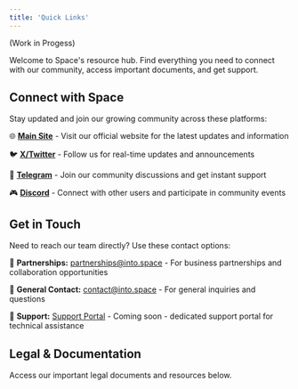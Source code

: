```yaml
---
title: 'Quick Links'
---
```


(Work in Progess)

Welcome to Space's resource hub. Find everything you need to connect with our community, access important documents, and get support.

## Connect with Space

Stay updated and join our growing community across these platforms:

🌐 **[Main Site](https://into.space)** - Visit our official website for the latest updates and information

🐦 **[X/Twitter](https://x.com/intodotspace)** - Follow us for real-time updates and announcements

💬 **[Telegram](https://t.me/intodotspace)** - Join our community discussions and get instant support

🎮 **[Discord](https://discord.gg/intodotspace)** - Connect with other users and participate in community events

## Get in Touch

Need to reach our team directly? Use these contact options:

📧 **Partnerships:** partnerships@into.space - For business partnerships and collaboration opportunities

📧 **General Contact:** contact@into.space - For general inquiries and questions

🔗 **Support:** [Support Portal](#) - Coming soon - dedicated support portal for technical assistance

## Legal & Documentation

Access our important legal documents and resources below.